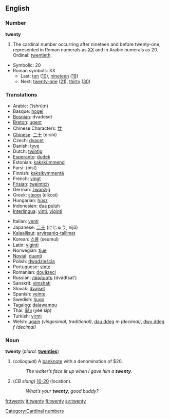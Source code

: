 ==English==

{{rank|appear|thoughts|former|662|twenty|lips|donations|George}}

===Number===
'''twenty'''
# The cardinal number occurring after nineteen and before twenty-one, represented in Roman numerals as [[XX]] and in Arabic numerals as 20.  Ordinal: [[twentieth]].
*Symbolic: 20
*Roman symbols: XX
**Last: [[ten]] ([[10]]), [[nineteen]] ([[19]])
**Next: [[twenty-one]] ([[21]]), [[thirty]] ([[30]])

===Translations===
{{top}}
*Arabic: {{ARchar|[[عشرون]]}} (‘ishrú:n)
*Basque: [[hogei]]
*[[Bosnian]]: dvadeset
*[[Breton]]: [[ugent]]
*Chinese Characters: [[廿]]
*[[Chinese]]: [[二十]] (èrshí)
*Czech: [[dvacet]]
*Danish: [[tyve]]
*Dutch: [[twintig]] {{f}}
*[[Esperanto]]: [[dudek]]
*Estonian: [[kakskümmend]]
*Farsi: {{FAchar|[[بيست]]}} (bist)
*Finnish: [[kaksikymmentä]]
*French: [[vingt]] {{m}}
*[[Frisian]]: [[tweintich]]
*German: [[zwanzig]] {{f}}
*Greek: [[είκοσι]] (eíkosi)
*Hungarian: [[húsz]]
*Indonesian: [[dua puluh]]
*[[Interlingua]]: [[vinti]], [[viginti]]
{{mid}}
*Italian: [[venti]] {{m}}
*Japanese: [[二十]] (にじゅう, nijū)
*[[Kalaallisut]]: [[arvirsaniq-tallimat]]
*Korean: [[스물]] (seumul)
*Latin: [[viginti]]
*Norwegian: [[tjue]]
*[[Novial]]: [[duanti]]
*Polish: [[dwadzieścia]]
*Portuguese: [[vinte]]
*Romanian: [[douăzeci]]
*Russian: [[двадцать]] (dvádtsat’)
*Sanskrit: [[vimshatí]]
*Slovak: [[dvajset]]
*Spanish: [[veinte]]
*Swedish: [[tjugo]]
*Tagalog: [[dalawampu]]
*Thai: [[ยี่สิบ]] (yèè sip)
*Turkish: [[yirmi]]
*Welsh: [[ugain]] ''(vingesimal, traditional)'', [[dau ddeg]] ''m (decimal)'', [[dwy ddeg]] ''f (decimal)''
{{bottom}}

===Noun===
'''twenty'''  (''plural:'' '''[[twenties]]''')
# (''colloquial'') A [[banknote]] with a denomination of $20.
#: ''The waiter’s face lit up when I gave him a '''twenty'''.''
# (''CB slang'') [[10-20]] (location).
#: ''What’s your '''twenty,''' good buddy?''

[[Category:Cardinal numbers]]

[[fr:twenty]]
[[it:twenty]]
[[fi:twenty]]
[[sv:twenty]]